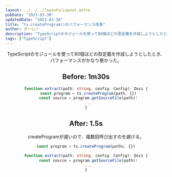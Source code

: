 ```yaml
---
layout: ../../../layouts/Layout.astro
pubDate: "2023-03-30"
updatedDate: "2023-03-30"
title: "ts.createProgram()のパフォーマンス改善"
author: ダーシノ
description: "TypeScriptのモジュールを使って80個ほどの型定義を作成しようとしたとき、パフォーマンスがかなり悪かった。"
tags: ["TypeScript"]
---
```



<Header {...frontmatter} />

TypeScriptのモジュールを使って80個ほどの型定義を作成しようとしたとき、パフォーマンスがかなり悪かった。

## Before: 1m30s

```ts
function extract(path: string, config: Config): Docs {
  const program = ts.createProgram(path, {})
  const source = program.getSourceFile(path)!
  ...
}
```

## After: 1.5s

createProgramが遅いので、複数回呼び出すのを避ける。

```ts
const program = ts.createProgram(paths, {})

function extract(path: string, config: Config): Docs {
  const source = program.getSourceFile(path)!
  ...
}
```
